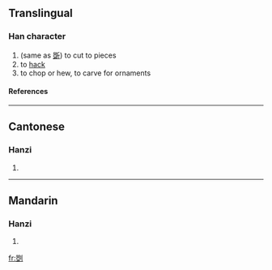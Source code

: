 ==Translingual==
===Han character===
{{Han char|rn=18|rad=刀|as=10|sn=12|four=|canj=口一中弓 (RMLN)}}
# (same as [[斲]]) to cut to pieces
# to [[hack]]
# to chop or hew, to carve for ornaments
====References====
{{Han ref|kx=0142.370|hdz=10352.040|uh=34F8|ud=13560}}

----
==Cantonese==
===Hanzi===
{{yue-hanzi|jyut=|y=cheuk3, jeuk3 sau2}}
# {{defn|Cantonese}}

----
==Mandarin==
===Hanzi===
{{cmn-hanzi|pin=[[jué]] (jue2), [[zhuó]] (zhuo2)|wg=chüeh<sup>2</sup>, cho<sup>2</sup>}}
# {{defn|Mandarin}}

[[fr:㓸]]